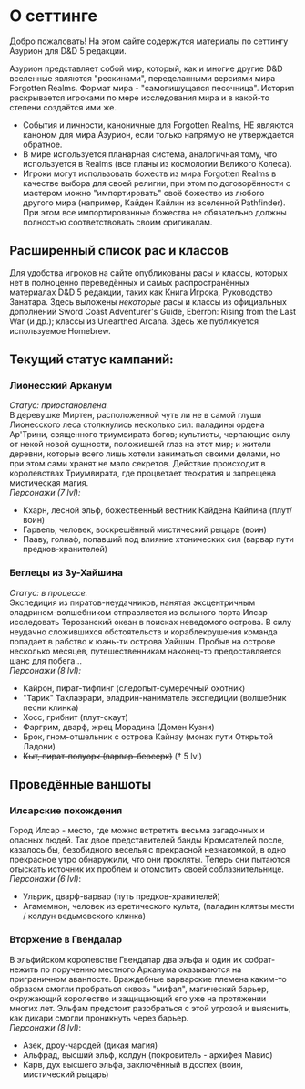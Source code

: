 # О сеттинге

Добро пожаловать! На этом сайте содержутся материалы по сеттингу Азурион для D&D 5 редакции.

Азурион представляет собой мир, который, как и многие другие D&D вселенные являются "рескинами", переделанными версиями мира
Forgotten Realms. Формат мира - "самопишущаяся песочница". История раскрывается игроками по мере исследования мира и в какой-то
степени создаётся ими же.

- События и личности, каноничные для Forgotten Realms, НЕ являются каноном для мира Азурион, если только напрямую не утверждается обратное.
- В мире используется планарная система, аналогичная тому, что используется в Realms (все планы из космологии Великого Колеса).
- Игроки могут использовать божеств из мира Forgotten Realms в качестве выбора для своей религии, при этом по договорённости с
  мастером можно "импортировать" своё божество из любого другого мира (например, Кайден Кайлин из вселенной Pathfinder). При этом все импортированные
  божества не обязательно должны полностью соответствовать своим оригиналам.

## Расширенный список рас и классов
Для удобства игроков на сайте опубликованы расы и классы, которых нет в полноценно переведённых и самых распространённых материалах
D&D 5 редакции, таких как Книга Игрока, Руководство Занатара. Здесь выложены _некоторые_ расы и классы из официальных дополнений Sword Coast
Adventurer's Guide, Eberron: Rising from the Last War (и др.); классы из Unearthed Arcana. Здесь же публикуется используемое Homebrew.

## Текущий статус кампаний:
### Лионесский Арканум
_Статус: приостановлена._  
В деревушке Миртен, расположенной чуть ли не в самой глуши Лионесского леса столкнулись несколько сил: паладины ордена Ар'Трини,
священного триумвирата богов; культисты, черпающие силу от некой новой сущности, положившей глаз на этот мир; и жители деревни,
которые всего лишь хотели заниматься своими делами, но при этом сами хранят не мало секретов. Действие происходит в королевствах
Триумвирата, где процветает теократия и запрещена мистическая магия.  
_Персонажи (7 lvl):_
- Кхарн, лесной эльф, божественный вестник Кайдена Кайлина (плут/воин)
- Гарвель, человек, воскрешённый мистический рыцарь (воин)
- Пааву, голиаф, попавший под влияние хтонических сил (варвар пути предков-хранителей)

### Беглецы из Зу-Хайшина
_Статус: в процессе._  
Экспедиция из пиратов-неудачников, нанятая эксцентричным эладрином-волшебником отправляется из вольного порта Илсар исследовать
Терозанский океан в поисках неведомого острова. В силу неудачно сложившихся обстоятельств и кораблекрушения команда попадает в рабство к
юань-ти острова Хайшин. Пробыв на острове несколько месяцев, путешественникам наконец-то предоставляется шанс для побега...  
_Персонажи (8 lvl):_
- Кайрон, пират-тифлинг (следопыт-сумеречный охотник)
- "Тарик" Тахлаэрари, эладрин-наниматель экспедиции (волшебник песни клинка)
- Хосс, грибнит (плут-скаут)
- Фаргрим, дварф, жрец Морадина (Домен Кузни)
- Брок, гном-отшельник с острова Кайнау (монах пути Открытой Ладони)
- ~~Кыт, пират-полуорк (варвар-берсерк)~~  († 5 lvl)

## Проведённые ваншоты
### Илсарские похождения
Город Илсар - место, где можно встретить весьма загадочных и опасных людей. Так двое представителей банды Кромсателей после,
казалось бы, безобидного веселья с прекрасной незнакомкой, в одно прекрасное утро обнаружили, что они прокляты. Теперь они пытаются
отыскать источник их проблем и отомстить своей соблазнительнице.  
_Персонажи (6 lvl)_:
- Ульрик, дварф-варвар (путь предков-хранителей)
- Агамемнон, человек из еретического культа, (паладин клятвы мести / колдун ведьмовского клинка)

### Вторжение в Гвендалар
В эльфийском королевстве Гвендалар два эльфа и один их собрат-нежить по поручению местного Арканума оказываются на приграничном аванпосте.
Враждебные варварские племена каким-то образом смогли пробраться сквозь "мифал", магический барьер, окружающий королество и защищающий его уже на
протяжении многих лет. Эльфам предстоит разобраться с этой угрозой и выяснить, как дикари смогли проникнуть через барьер.  
_Персонажи (8 lvl)_:
- Азек, дроу-чародей (дикая магия)
- Альфрад, высший эльф, колдун (покровитель - архифея Мавис)
- Карв, дух высшего эльфа, заключённый в доспех (воин, мистический рыцарь)